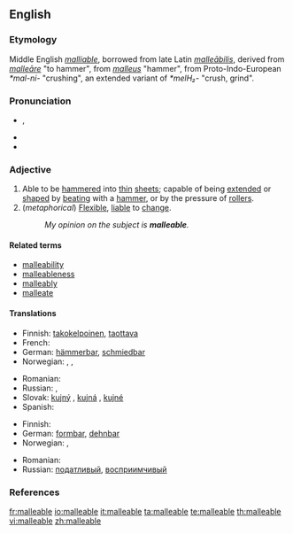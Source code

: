 ==English==

===Etymology===
Middle English ''[[malliable]]'', borrowed from late Latin ''[[malleabilis|malleābilis]]'', derived from ''[[malleare|malleāre]]'' "to hammer", from ''[[malleus]]'' "hammer", from Proto-Indo-European ''*mal-ni-'' "crushing", an extended variant of ''*melH₂-'' "crush, grind".

===Pronunciation===
* {{a|US}} {{IPA|/ˈmæliəbəl/}}, {{SAMPA|/"m{li@b@l/}}
* {{audio|en-us-malleable.ogg|Audio (US)}}
* {{hyphenation|mal|le|a|ble}}

===Adjective===
{{en-adj}}

# Able to be [[hammer]]ed into [[thin]] [[sheet]]s; capable of being [[extend]]ed or [[shape]]d by [[beat]]ing with a [[hammer]], or by the pressure of [[roller]]s.
# (''metaphorical'') [[flexible|Flexible]], [[liable]] to [[change]].
#: ''My opinion on the subject is '''malleable'''.''

====Related terms====
* [[malleability]]
* [[malleableness]]
* [[malleably]]
* [[malleate]]

====Translations====
{{trans-top|able to be hammered into thin sheets}}
* Finnish: [[takokelpoinen]], [[taottava]]
* French: {{t+|fr|malléable}}
* German: [[hämmerbar]], [[schmiedbar]]
* Norwegian: {{t-|no|bøyelig}}, {{t-|no|fleksibel}}, {{t-|no|smidig}}
{{trans-mid}}
* Romanian: {{t+|ro|maleabil}}
* Russian: {{t+|ru|ковкий|sc=Cyrl}}, {{t+|ru|пластичный|sc=Cyrl}}
* Slovak: [[kujný]] {{m}}, [[kujná]] {{f}}, [[kujné]] {{n}}
* Spanish: {{t-|es|maleable}}
{{trans-bottom}}

{{trans-top|liable to change}}
* Finnish: {{t-|fi|mukautuvainen}}
* German: [[formbar]], [[dehnbar]]
* Norwegian: {{t-|no|fleksibel}}, {{t-|no|smidig}}
{{trans-mid}}
* Romanian: {{t+|ro|maleabil}}
* Russian: [[податливый]], [[восприимчивый]]
{{trans-bottom}}

===References===
{{R:Webster 1913}}

[[fr:malleable]]
[[io:malleable]]
[[it:malleable]]
[[ta:malleable]]
[[te:malleable]]
[[th:malleable]]
[[vi:malleable]]
[[zh:malleable]]
